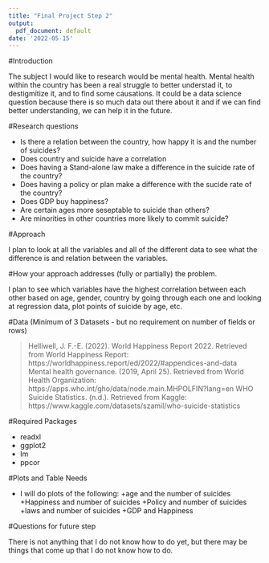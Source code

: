 ```yaml
---
title: "Final Project Step 2"
output:
  pdf_document: default
date: '2022-05-15'
---
```


#Introduction

The subject I would like to research would be mental health. Mental health within the country has been a real struggle to better understad it, to destigmitize it, and to find some causations. It could be a data science question because there is so much data out there about it and if we can find better understanding, we can help it in the future. 

#Research questions

* Is there a relation between the country, how happy it is and the number of suicides?
* Does country and suicide have a correlation
* Does having a Stand-alone law make a difference in the suicide rate of the country?
* Does having a policy or plan make a difference with the sucide rate of the country?
* Does GDP buy happiness?
* Are certain ages more seseptable to suicide than others?
* Are minorities in other countries more likely to commit suicide?

#Approach

I plan to look at all the variables and all of the different data to see what the difference is and relation between the variables. 

#How your approach addresses (fully or partially) the problem.

I plan to see which variables have the highest correlation between each other based on age, gender, country by going through each one and looking at regression data, plot points of suicide by age, etc. 

#Data  (Minimum of 3 Datasets - but no requirement on number of fields or rows)

>Helliwell, J. F.-E. (2022). World Happiness Report 2022. Retrieved from World Happiness Report: https://worldhappiness.report/ed/2022/#appendices-and-data
Mental health governance. (2019, April 25). Retrieved from World Health Organization: https://apps.who.int/gho/data/node.main.MHPOLFIN?lang=en
WHO Suicide Statistics. (n.d.). Retrieved from Kaggle: https://www.kaggle.com/datasets/szamil/who-suicide-statistics

#Required Packages

* readxl
* ggplot2
* lm
* ppcor

#Plots and Table Needs

* I will do plots of the following:
 +age and the number of suicides
 +Happiness and number of suicides
 +Policy and number of suicides
 +laws and number of suicides
 +GDP and Happiness

#Questions for future step

There is not anything that I do not know how to do yet, but there may be things that come up that I do not know how to do.
